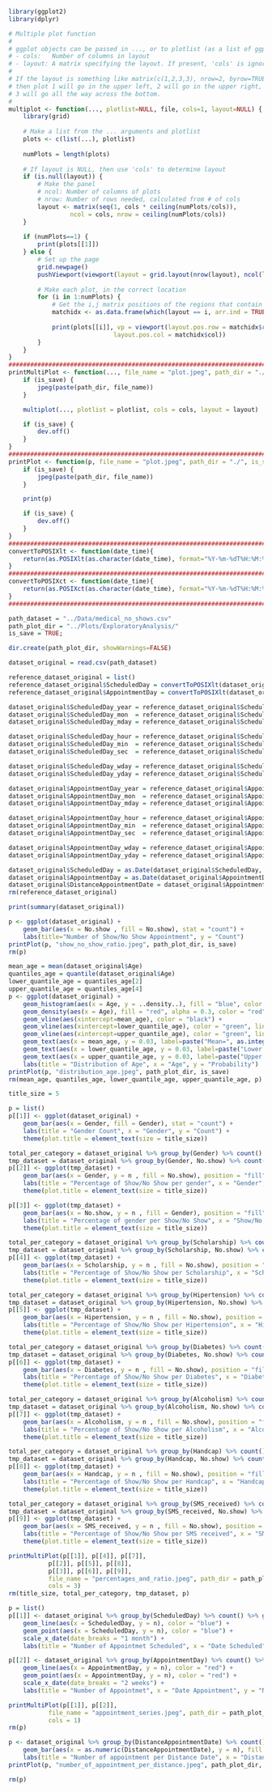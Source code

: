 ```r
library(ggplot2)
library(dplyr)
```

```r
# Multiple plot function
#
# ggplot objects can be passed in ..., or to plotlist (as a list of ggplot objects)
# - cols:   Number of columns in layout
# - layout: A matrix specifying the layout. If present, 'cols' is ignored.
#
# If the layout is something like matrix(c(1,2,3,3), nrow=2, byrow=TRUE),
# then plot 1 will go in the upper left, 2 will go in the upper right, and
# 3 will go all the way across the bottom.
#
multiplot <- function(..., plotlist=NULL, file, cols=1, layout=NULL) {
	library(grid)
	
	# Make a list from the ... arguments and plotlist
	plots <- c(list(...), plotlist)
	
	numPlots = length(plots)
	
	# If layout is NULL, then use 'cols' to determine layout
	if (is.null(layout)) {
		# Make the panel
		# ncol: Number of columns of plots
		# nrow: Number of rows needed, calculated from # of cols
		layout <- matrix(seq(1, cols * ceiling(numPlots/cols)),
				 ncol = cols, nrow = ceiling(numPlots/cols))
	}
	
	if (numPlots==1) {
		print(plots[[1]]) 
	} else {
		# Set up the page
		grid.newpage()
		pushViewport(viewport(layout = grid.layout(nrow(layout), ncol(layout))))
		
		# Make each plot, in the correct location
		for (i in 1:numPlots) {
			# Get the i,j matrix positions of the regions that contain this subplot
			matchidx <- as.data.frame(which(layout == i, arr.ind = TRUE))
			
			print(plots[[i]], vp = viewport(layout.pos.row = matchidx$row,
							 layout.pos.col = matchidx$col))
		}
	}
}
#######################################################################################
printMultiPlot <- function(..., file_name = "plot.jpeg", path_dir = "./", is_save = FALSE , plotlist = NULL, cols = 1, layout = NULL) {
	if (is_save) {
		jpeg(paste(path_dir, file_name))
	}

	multiplot(..., plotlist = plotlist, cols = cols, layout = layout)

	if (is_save) {
		dev.off()
	}
}
#######################################################################################
printPlot <- function(p, file_name = "plot.jpeg", path_dir = "./", is_save = FALSE ){
	if (is_save) {
		jpeg(paste(path_dir, file_name))
	}

	print(p)

	if (is_save) {
		dev.off()
	}
}
#######################################################################################
convertToPOSIXlt <- function(date_time){
	return(as.POSIXlt(as.character(date_time), format="%Y-%m-%dT%H:%M:%SZ"))
}
#######################################################################################
convertToPOSIXct <- function(date_time){
	return(as.POSIXct(as.character(date_time), format="%Y-%m-%dT%H:%M:%SZ"))
}
#######################################################################################
```

```r
path_dataset = "../Data/medical_no_shows.csv"
path_plot_dir = "../Plots/ExploratoryAnalysis/"
is_save = TRUE;
```

```r
dir.create(path_plot_dir, showWarnings=FALSE)
```

```r
dataset_original = read.csv(path_dataset)
```

```r
reference_dataset_original = list()
reference_dataset_original$ScheduledDay = convertToPOSIXlt(dataset_original$ScheduledDay)
reference_dataset_original$AppointmentDay = convertToPOSIXlt(dataset_original$AppointmentDay)

dataset_original$ScheduledDay_year = reference_dataset_original$ScheduledDay$year
dataset_original$ScheduledDay_mon  = reference_dataset_original$ScheduledDay$mon
dataset_original$ScheduledDay_mday = reference_dataset_original$ScheduledDay$mday

dataset_original$ScheduledDay_hour = reference_dataset_original$ScheduledDay$hour
dataset_original$ScheduledDay_min  = reference_dataset_original$ScheduledDay$min
dataset_original$ScheduledDay_sec  = reference_dataset_original$ScheduledDay$sec

dataset_original$ScheduledDay_wday = reference_dataset_original$ScheduledDay$wday
dataset_original$ScheduledDay_yday = reference_dataset_original$ScheduledDay$yday

dataset_original$AppointmentDay_year = reference_dataset_original$AppointmentDay$year
dataset_original$AppointmentDay_mon  = reference_dataset_original$AppointmentDay$mon
dataset_original$AppointmentDay_mday = reference_dataset_original$AppointmentDay$mday

dataset_original$AppointmentDay_hour = reference_dataset_original$AppointmentDay$hour
dataset_original$AppointmentDay_min  = reference_dataset_original$AppointmentDay$min
dataset_original$AppointmentDay_sec  = reference_dataset_original$AppointmentDay$sec

dataset_original$AppointmentDay_wday = reference_dataset_original$AppointmentDay$wday
dataset_original$AppointmentDay_yday = reference_dataset_original$AppointmentDay$yday

dataset_original$ScheduledDay = as.Date(dataset_original$ScheduledDay, format = "%Y-%m-%dT%H:%M:%SZ")
dataset_original$AppointmentDay = as.Date(dataset_original$AppointmentDay, format = "%Y-%m-%dT%H:%M:%SZ")
dataset_original$DistanceAppointmentDate = dataset_original$AppointmentDay - dataset_original$ScheduledDay
rm(reference_dataset_original)
```

```r
print(summary(dataset_original))
```

```r
p <- ggplot(dataset_original) +
	geom_bar(aes(x = No.show , fill = No.show), stat = "count") +
	labs(title="Number of Show/No Show Appointment", y = "Count")
printPlot(p, "show_no_show_ratio.jpeg", path_plot_dir, is_save)
rm(p)
```

```r
mean_age = mean(dataset_original$Age)
quantiles_age = quantile(dataset_original$Age)
lower_quantile_age = quantiles_age[2]
upper_quantile_age = quantiles_age[4]
p <- ggplot(dataset_original) +
	geom_histogram(aes(x = Age, y = ..density..), fill = "blue", color = "lightblue", stat = "bin", binwidth = 1) +
	geom_density(aes(x = Age), fill = "red", alpha = 0.3, color = "red",  stat = "density") +
	geom_vline(aes(xintercept=mean_age), color = "black") +
	geom_vline(aes(xintercept=lower_quantile_age), color = "green", linetype = "dashed") +
	geom_vline(aes(xintercept=upper_quantile_age), color = "green", linetype = "dashed") +
	geom_text(aes(x = mean_age, y = 0.03, label=paste("Mean=", as.integer(mean_age))), nudge_x = -1, color = "black", angle = 90, size=4) +
	geom_text(aes(x = lower_quantile_age, y = 0.03, label=paste("Lower Quartile=", as.integer(lower_quantile_age))), nudge_x = -1, color = "black", angle = 90, size=4) +
	geom_text(aes(x = upper_quantile_age, y = 0.03, label=paste("Upper Quartile", as.integer(upper_quantile_age))), nudge_x = -1, color = "black", angle = 90, size=4) +
	labs(title = "Distribution of Age", x = "Age", y = "Probability")
printPlot(p, "distribution_age.jpeg", path_plot_dir, is_save)
rm(mean_age, quantiles_age, lower_quantile_age, upper_quantile_age, p)
```

```r
title_size = 5

p = list()
p[[1]] <- ggplot(dataset_original) +
	geom_bar(aes(x = Gender, fill = Gender), stat = "count") +
	labs(title = "Gender Count", x = "Gender", y = "Count") +
	theme(plot.title = element_text(size = title_size))

total_per_category = dataset_original %>% group_by(Gender) %>% count()
tmp_dataset = dataset_original %>% group_by(Gender, No.show) %>% count() %>% mutate(percentage = n / total_per_category$n[which(total_per_category$Gender == Gender)])
p[[2]] <- ggplot(tmp_dataset) +
	geom_bar(aes(x = Gender, y = n , fill = No.show), position = "fill" , stat = "identity") +
	labs(title = "Percentage of Show/No Show per gender", x = "Gender", y = "Percentage") +
	theme(plot.title = element_text(size = title_size))

p[[3]] <- ggplot(tmp_dataset) +
	geom_bar(aes(x = No.show, y = n , fill = Gender), position = "fill" , stat = "identity") +
	labs(title = "Percentage of gender per Show/No Show", x = "Show/No Show", y = "Percentage") +
	theme(plot.title = element_text(size = title_size))

total_per_category = dataset_original %>% group_by(Scholarship) %>% count()
tmp_dataset = dataset_original %>% group_by(Scholarship, No.show) %>% count() %>% mutate(percentage = n / total_per_category$n[which(total_per_category$Scholarship == Scholarship)])
p[[4]] <- ggplot(tmp_dataset) +
	geom_bar(aes(x = Scholarship, y = n , fill = No.show), position = "fill" , stat = "identity") +
	labs(title = "Percentage of Show/No Show per Scholarship", x = "Scholarship", y = "Percentage") +
	theme(plot.title = element_text(size = title_size))

total_per_category = dataset_original %>% group_by(Hipertension) %>% count()
tmp_dataset = dataset_original %>% group_by(Hipertension, No.show) %>% count() %>% mutate(percentage = n / total_per_category$n[which(total_per_category$Hipertension == Hipertension)])
p[[5]] <- ggplot(tmp_dataset) +
	geom_bar(aes(x = Hipertension, y = n , fill = No.show), position = "fill" , stat = "identity") +
	labs(title = "Percentage of Show/No Show per Hipertension", x = "Hipertension", y = "Percentage") +
	theme(plot.title = element_text(size = title_size))

total_per_category = dataset_original %>% group_by(Diabetes) %>% count()
tmp_dataset = dataset_original %>% group_by(Diabetes, No.show) %>% count() %>% mutate(percentage = n / total_per_category$n[which(total_per_category$Diabetes == Diabetes)])
p[[6]] <- ggplot(tmp_dataset) +
	geom_bar(aes(x = Diabetes, y = n , fill = No.show), position = "fill" , stat = "identity") +
	labs(title = "Percentage of Show/No Show per Diabetes", x = "Diabetes", y = "Percentage") +
	theme(plot.title = element_text(size = title_size))

total_per_category = dataset_original %>% group_by(Alcoholism) %>% count()
tmp_dataset = dataset_original %>% group_by(Alcoholism, No.show) %>% count() %>% mutate(percentage = n / total_per_category$n[which(total_per_category$Alcoholism == Alcoholism)])
p[[7]] <- ggplot(tmp_dataset) +
	geom_bar(aes(x = Alcoholism, y = n , fill = No.show), position = "fill" , stat = "identity") +
	labs(title = "Percentage of Show/No Show per Alcoholism", x = "Alcoholism", y = "Percentage") +
	theme(plot.title = element_text(size = title_size))

total_per_category = dataset_original %>% group_by(Handcap) %>% count()
tmp_dataset = dataset_original %>% group_by(Handcap, No.show) %>% count() %>% mutate(percentage = n / total_per_category$n[which(total_per_category$Handcap == Handcap)])
p[[8]] <- ggplot(tmp_dataset) +
	geom_bar(aes(x = Handcap, y = n , fill = No.show), position = "fill" , stat = "identity") +
	labs(title = "Percentage of Show/No Show per Handcap", x = "Handcap", y = "Percentage") +
	theme(plot.title = element_text(size = title_size))

total_per_category = dataset_original %>% group_by(SMS_received) %>% count()
tmp_dataset = dataset_original %>% group_by(SMS_received, No.show) %>% count() %>% mutate(percentage = n / total_per_category$n[which(total_per_category$SMS_received == SMS_received)])
p[[9]] <- ggplot(tmp_dataset) +
	geom_bar(aes(x = SMS_received, y = n , fill = No.show), position = "fill" , stat = "identity") +
	labs(title = "Percentage of Show/No Show per SMS received", x = "SMS received", y = "Percentage") +
	theme(plot.title = element_text(size = title_size))

printMultiPlot(p[[1]], p[[4]], p[[7]],
	       p[[2]], p[[5]], p[[8]],
	       p[[3]], p[[6]], p[[9]],
	       file_name = "percentages_and_ratio.jpeg", path_dir = path_plot_dir, is_save = is_save,
	       cols = 3)
rm(title_size, total_per_category, tmp_dataset, p)
```

```r
p = list()
p[[1]] <- dataset_original %>% group_by(ScheduledDay) %>% count() %>% ggplot() +
	geom_line(aes(x = ScheduledDay, y = n), color = "blue") +
	geom_point(aes(x = ScheduledDay, y = n), color = "blue") +
	scale_x_date(date_breaks = "1 month") +
	labs(title = "Number of Appointmet Scheduled", x = "Date Scheduled", y = "Number of Appointment Scheduled")

p[[2]] <- dataset_original %>% group_by(AppointmentDay) %>% count() %>% ggplot() +
	geom_line(aes(x = AppointmentDay, y = n), color = "red") +
	geom_point(aes(x = AppointmentDay, y = n), color = "red") +
	scale_x_date(date_breaks = "2 weeks") +
	labs(title = "Number of Appointmet", x = "Date Appointment", y = "Number of Appointment")

printMultiPlot(p[[1]], p[[2]],
	       file_name = "appointment_series.jpeg", path_dir = path_plot_dir, is_save = is_save,
	       cols = 1)
rm(p)
```

```r
p <- dataset_original %>% group_by(DistanceAppointmentDate) %>% count() %>% ggplot() +
	geom_bar(aes(x = as.numeric(DistanceAppointmentDate), y = n), fill = "blue", color = "lightblue", stat = "identity") +
	labs(title = "Number of appointment per Distance Date", x = "Distance Date in Days", y = "Number of Appointment")
printPlot(p, "number_of_appointment_per_distance.jpeg", path_plot_dir, is_save)

rm(p)
```
